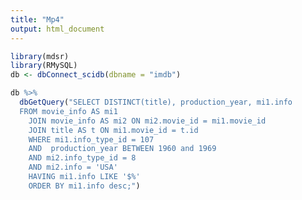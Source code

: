 ```yaml
---
title: "Mp4"
output: html_document
---
```


```r
library(mdsr)
library(RMySQL)
db <- dbConnect_scidb(dbname = "imdb")
```

```r
db %>%
  dbGetQuery("SELECT DISTINCT(title), production_year, mi1.info 
  FROM movie_info AS mi1
    JOIN movie_info AS mi2 ON mi2.movie_id = mi1.movie_id
    JOIN title AS t ON mi1.movie_id = t.id
    WHERE mi1.info_type_id = 107 
    AND  production_year BETWEEN 1960 and 1969
    AND mi2.info_type_id = 8
    AND mi2.info = 'USA'
    HAVING mi1.info LIKE '$%'
    ORDER BY mi1.info desc;")
```
